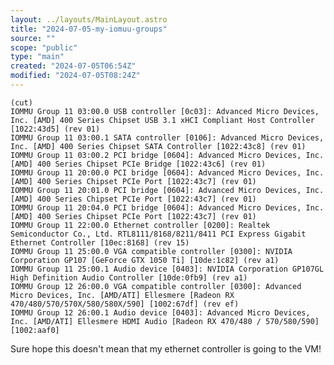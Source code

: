 ```yaml
---
layout: ../layouts/MainLayout.astro
title: "2024-07-05-my-iomuu-groups"
source: ""
scope: "public"
type: "main"
created: "2024-07-05T06:54Z"
modified: "2024-07-05T08:24Z"
---
```


```
(cut)
IOMMU Group 11 03:00.0 USB controller [0c03]: Advanced Micro Devices, Inc. [AMD] 400 Series Chipset USB 3.1 xHCI Compliant Host Controller [1022:43d5] (rev 01)
IOMMU Group 11 03:00.1 SATA controller [0106]: Advanced Micro Devices, Inc. [AMD] 400 Series Chipset SATA Controller [1022:43c8] (rev 01)
IOMMU Group 11 03:00.2 PCI bridge [0604]: Advanced Micro Devices, Inc. [AMD] 400 Series Chipset PCIe Bridge [1022:43c6] (rev 01)
IOMMU Group 11 20:00.0 PCI bridge [0604]: Advanced Micro Devices, Inc. [AMD] 400 Series Chipset PCIe Port [1022:43c7] (rev 01)
IOMMU Group 11 20:01.0 PCI bridge [0604]: Advanced Micro Devices, Inc. [AMD] 400 Series Chipset PCIe Port [1022:43c7] (rev 01)
IOMMU Group 11 20:04.0 PCI bridge [0604]: Advanced Micro Devices, Inc. [AMD] 400 Series Chipset PCIe Port [1022:43c7] (rev 01)
IOMMU Group 11 22:00.0 Ethernet controller [0200]: Realtek Semiconductor Co., Ltd. RTL8111/8168/8211/8411 PCI Express Gigabit Ethernet Controller [10ec:8168] (rev 15)
IOMMU Group 11 25:00.0 VGA compatible controller [0300]: NVIDIA Corporation GP107 [GeForce GTX 1050 Ti] [10de:1c82] (rev a1)
IOMMU Group 11 25:00.1 Audio device [0403]: NVIDIA Corporation GP107GL High Definition Audio Controller [10de:0fb9] (rev a1)
IOMMU Group 12 26:00.0 VGA compatible controller [0300]: Advanced Micro Devices, Inc. [AMD/ATI] Ellesmere [Radeon RX 470/480/570/570X/580/580X/590] [1002:67df] (rev ef)
IOMMU Group 12 26:00.1 Audio device [0403]: Advanced Micro Devices, Inc. [AMD/ATI] Ellesmere HDMI Audio [Radeon RX 470/480 / 570/580/590] [1002:aaf0]
```

Sure hope this doesn't mean that my ethernet controller is going to the VM!